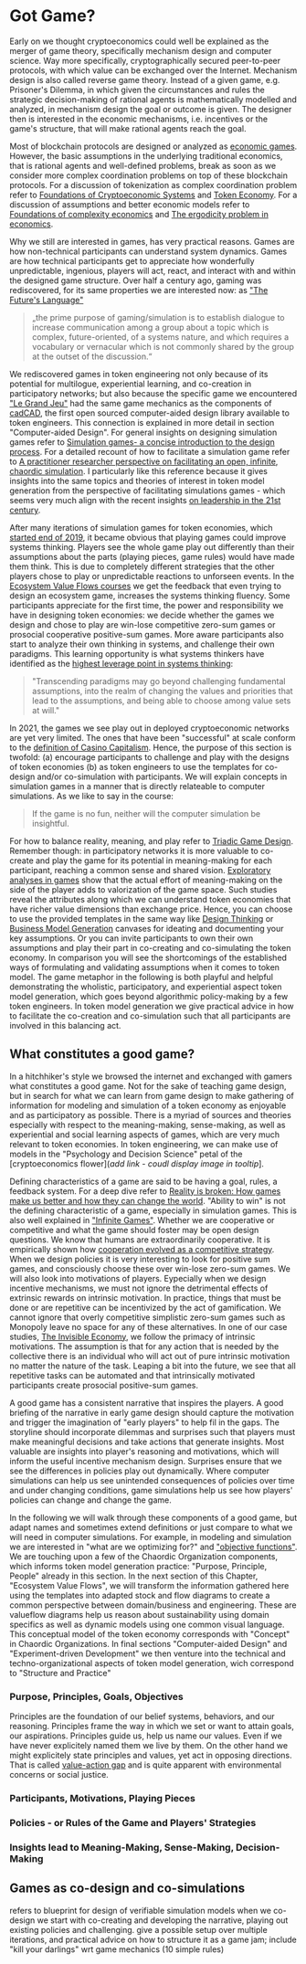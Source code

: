# Got Game?

Early on we thought cryptoeconomics could well be explained as the merger of game theory, specifically mechanism design and computer science. Way more specifically, cryptographically secured peer-to-peer protocols, with which value can be exchanged over the Internet. Mechanism design is also called reverse game theory. Instead of a given game, e.g. Prisoner's Dilemma, in which given the circumstances and rules the strategic decision-making of rational agents is mathematically modelled and analyzed, in mechanism design the goal or outcome is given. The designer then is interested in the economic mechanisms, i.e. incentives or the game's structure, that will make rational agents reach the goal.

Most of blockchain protocols are designed or analyzed as [economic games](https://blog.ethereum.org/2015/12/28/understanding-serenity-part-2-casper/). However, the basic assumptions in the underlying traditional economics, that is rational agents and well-defined problems, break as soon as we consider more complex coordination problems on top of these blockchain protocols.  For a discussion of tokenization as complex coordination problem refer to [Foundations of Cryptoeconomic Systems](https://epub.wu.ac.at/7309/8/Foundations%20of%20Cryptoeconomic%20Systems.pdf) and [Token Economy](https://github.com/Token-Economy-Book/EnglishOriginal/wiki). For a discussion of assumptions and better economic models refer to [Foundations of complexity economics](https://www.nature.com/articles/s42254-020-00273-3) and [The ergodicity problem in economics](https://www.nature.com/articles/s41567-019-0732-0).

Why we still are interested in games, has very practical reasons. Games are how non-technical participants can understand system dynamics. Games are how technical participants get to appreciate how wonderfully unpredictable, ingenious, players will act, react, and interact with and within the designed game structure. Over half a century ago, gaming was rediscovered, for its same properties we are interested now: as ["The Future's Language"](https://de.slideshare.net/pvdhyden/74duke-gaming-the-futures-language) 
>„the prime purpose of gaming/simulation is to establish dialogue to increase communication among a group about a topic which is complex, future-oriented, of a systems nature, and which requires a vocabulary or vernacular which is not commonly shared by the group at the outset of the discussion.“ 

We rediscovered games in token engineering not only because of its potential for multilogue, experiential learning, and co-creation in participatory networks; but also because the specific game we encountered ["Le Grand Jeu"](https://github.com/freddbomba/legrandjeu/blob/master/doc/legrandjeu.md) had the same game mechanics as the components of [cadCAD](https://github.com/cadCAD-org/cadCAD), the first open sourced computer-aided design library available to token engineers. This connection is explained in more detail in section "Computer-aided Design". For general insights on designing simulation games refer to [Simulation games- a concise introduction to the design process](https://www.researchgate.net/publication/264543759_Simulation_games_-_a_concise_introduction_to_the_design_process). For a detailed recount of how to facilitate a simulation game refer to [A practitioner researcher perspective on facilitating an open, infinite, chaordic simulation](https://opus.lib.uts.edu.au/handle/2100/308). I particularly like this reference because it gives insights into the same topics and theories of interest in token model generation from the perspective of facilitating simulations games - which seems very much align with the recent insights [on leadership in the 21st century](https://www.youtube.com/watch?v=3vX2iVIJMFQ).

After many iterations of simulation games for token economies, which [started end of 2019](https://medium.com/freeelio-studios/le-grand-jeu-met-token-engineering-and-it-was-love-at-first-sight-e7a85c6d9444), it became obvious that playing games could improve systems thinking. Players see the whole game play out differently than their assumptions about the parts (playing pieces, game rules) would have made them think. This is due to completely different strategies that the other players chose to play or unpredictable reactions to unforseen events. In the [Ecosystem Value Flows courses](https://tokenengineeringcommunity.github.io/website/docs/academy-tmg1-ecosystem/) we get the feedback that even trying to design an ecosystem game, increases the systems thinking fluency. Some participants appreciate for the first time, the power and responsibility we have in designing token economies: we decide whether the games we design and chose to play are win-lose competitive zero-sum games or prosocial cooperative positive-sum games. More aware participants also start to analyze their own thinking in systems, and challenge their own paradigms. This learning opportunity is what systems thinkers have identified as the [highest leverage point in systems thinking](https://en.wikipedia.org/wiki/Twelve_leverage_points#1._Power_to_transcend_paradigms): 
>"Transcending paradigms may go beyond challenging fundamental assumptions, into the realm of changing the values and priorities that lead to the assumptions, and being able to choose among value sets at will." 

In 2021, the games we see play out in deployed cryptoeconomic networks are yet very limited. The ones that have been "successful" at scale conform to the [definition of Casino Capitalism](https://www.encyclopedia.com/social-sciences/applied-and-social-sciences-magazines/casino-capitalism). Hence, the purpose of this section is twofold: (a) encourage participants to challenge and play with the designs of token economies (b) as token engineers to use the templates for co-design and/or co-simulation with participants. We will explain concepts in simulation games in a manner that is directly relateable to computer simulations. As we like to say in the course: 
>If the game is no fun, neither will the computer simulation be insightful.

For how to balance reality, meaning, and play refer to [Triadic Game Design](https://web.northeastern.edu/casperharteveld/tgd/index.html). Remember though: in participatory networks it is more valuable to co-create and play the game for its potential in meaning-making for each participant, reaching a common sense and shared vision. [Exploratory analyses in games](https://link.springer.com/article/10.1007/s11042-019-7232-1) show that the actual effort of meaning-making on the side of the player adds to valorization of the game space. Such studies reveal the attributes along which we can understand token economies that have richer value dimensions than exchange price. Hence, you can choose to use the provided templates in the same way like [Design Thinking](https://thecanvasrevolution.com/product-category/design-thinking) or [Business Model Generation](https://canvanizer.com/new/business-model-canvas) canvases for ideating and documenting your key assumptions. Or you can invite participants to own their own assumptions and play their part in co-creating and co-simulating the token economy. In comparison you will see the shortcomings of the established ways of formulating and validating assumptions when it comes to token model. The game metaphor in the following is both playful and helpful demonstrating the wholistic, participatory, and experiential aspect token model generation, which goes beyond algorithmic policy-making by a few token engineers. In token model generation we give practical advice in how to facilitate the co-creation and co-simulation such that all participants are involved in this balancing act. 

## What constitutes a good game?
In a hitchhiker's style we browsed the internet and exchanged with gamers what constitutes a good game. Not for the sake of teaching game design, but in search for what we can learn from game design to make gathering of information for modeling and simulation of a token economy as enjoyable and as participatory as possible. There is a myriad of sources and theories especially with respect to the meaning-making, sense-making, as well as experiential and social learning aspects of games, which are very much relevant to token economies. In token engineering, we can make use of models in the "Psychology and Decision Science" petal of the [cryptoeconomics flower](_add link - coudl display image in tooltip_].

Defining characteristics of a game are said to be having a goal, rules, a feedback system. For a deep dive refer to [Reality is broken: How games make us better and how they can change the world](https://janemcgonigal.com/play-me/). "Ability to win" is not the defining characteristic of a game, especially in simulation games. This is also well explained in ["Infinite Games"](https://en.wikipedia.org/wiki/The_Infinite_Game). Whether we are cooperative or competitive and what the game should foster may be open design questions. We know that humans are extraordinarily cooperative. It is empirically shown how [cooperation evolved as a competitive strategy](https://www.nature.com/articles/s41467-020-14416-8). When we design policies it is very interesting to look for positive sum games, and consciously choose these over win-lose zero-sum games. We will also look into motivations of players. Eypecially when we design incentive mechanisms, we must not ignore the detrimental effects of extrinsic rewards on intrinsic motivation. In practice, things that must be done or are repetitive can be incentivized by the act of gamification. We cannot ignore that overly competitive simplistic zero-sum games such as Monopoly leave no space for any of these alternatives. In one of our case studies, [The Invisible Economy](https://powerdada.medium.com/the-invisible-economy-db46897d4f07), we follow the primacy of intrinsic motivations. The assumption is that for any action that is needed by the collective there is an individual who will act out of pure intrinsic motivation no matter the nature of the task. Leaping a bit into the future, we see that all repetitive tasks can be automated and that intrinsically motivated participants create prosocial positive-sum games.

A good game has a consistent narrative that inspires the players. A good briefing of the narrative in early game design should capture the motivation and trigger the imagination of "early players" to help fil in the gaps. The storyline should incorporate dilemmas and surprises such that players must make meaningful decisions and take actions that generate insights. Most valuable are insights into player's reasoning and motivations, which will inform the useful incentive mechanism design. Surprises ensure that we see the differences in policies play out dynamically. Where computer simulations can help us see unintended consequences of policies over time and under changing conditions, game simulations help us see how players' policies can change and change the game.

In the following we will walk through these components of a good game, but adapt names and sometimes extend definitions or just compare to what we will need in computer simulations. For example, in modeling and simulation we are interested in "what are we optimizing for?" and ["objective functions"](https://en.wikipedia.org/wiki/Mathematical_optimization). We are touching upon a few of the Chaordic Organization components, which informs token model generation practice: "Purpose, Principle, People" already in this section. In the next section of this Chapter, "Ecosystem Value Flows", we will transform the information gathered here using the templates into adapted stock and flow diagrams to create a common perspective between domain/business and engineering. These are valueflow diagrams help us reason about sustainability using domain specifics as well as dynamic models using one common visual language. This conceptual model of the token economy corresponds with "Concept" in Chaordic Organizations. In final sections "Computer-aided Design" and "Experiment-driven Development" we then venture into the technical and techno-organizational aspects of token model generation, wich correspond to "Structure and Practice"

### Purpose, Principles, Goals, Objectives
Principles are the foundation of our belief systems, behaviors, and our reasoning. Principles frame the way in which we set or want to attain goals, our aspirations. Principles guide us, help us name our values. Even if we have never explicitely named them we live by them. On the other hand we might explicitely state principles and values, yet act in opposing directions. That is called [value-action gap](https://en.wikipedia.org/wiki/Value-action_gap) and is quite apparent with environmental concerns or social justice. 

### Participants, Motivations, Playing Pieces

### Policies - or Rules of the Game and Players' Strategies

### Insights lead to Meaning-Making, Sense-Making, Decision-Making

## Games as co-design and co-simulations
refers to blueprint for design of verifiable simulation models
when we co-design we start with co-creating and developing the narrative, playing out existing policies and challenging. 
give a possible setup over multiple iterations, and practical advice on how to structure it as a game jam; include "kill your darlings" wrt game mechanics (10 simple rules)
